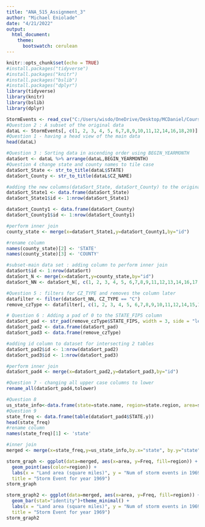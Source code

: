 ---
title: "ANA_515_Assignment_3"
author: "Michael Eniolade"
date: "4/21/2022"
output: 
  html_document:
    theme: 
      bootswatch: cerulean
---

```{r setup, include=FALSE}
knitr::opts_chunk$set(echo = TRUE)
#install.packages("tidyverse")
#install.packages("knitr")
#install.packages("bslib")
#install.packages("dplyr")
library(tidyverse)
library(knitr)
library(bslib)
library(dplyr)
```

```{r dataload, echo=FALSE}
StormEvents <- read_csv("C:/Users/wisdo/OneDrive/Desktop/MCDaniel/CourseWork/ANA 515/week6/StormEvents_details/StormEvents_details-ftp_v1.0_d1969_c20210803.csv")
#Question 2 : A subset of the original data
dataL <- StormEvents[, c(1, 2, 3, 4, 5, 6,7,8,9,10,11,12,14,16,18,20)]
#Question 1 - having a head view of the main data
head(dataL)
```

```{r sorttile, echo=FALSE}
#Question 3 : Sorting data in ascending order using BEGIN_YEARMONTH
dataSort <- dataL %>% arrange(dataL,BEGIN_YEARMONTH)
#Question 4 change state and county names to tile case
dataSort_State <- str_to_title(dataL$STATE)
dataSort_County <- str_to_title(dataL$CZ_NAME)

#adding the new columns(dataSort_State, dataSort_County) to the original dataset
dataSort_State1 <- data.frame(dataSort_State) 
dataSort_State1$id <- 1:nrow(dataSort_State1)

dataSort_County1 <- data.frame(dataSort_County) 
dataSort_County1$id <- 1:nrow(dataSort_County1)

#perform inner join
county_state <- merge(x=dataSort_State1,y=dataSort_County1,by="id")

#rename column
names(county_state)[2] <- 'STATE'
names(county_state)[3] <- 'COUNTY'

#subset-main data set : adding column to perform inner join 
dataSort$id <- 1:nrow(dataSort)
dataSort_N <- merge(x=dataSort,y=county_state,by="id")
dataSort_NN <- dataSort_N[, c(1, 2, 3, 4, 5, 6,7,8,9,11,12,13,14,16,17,18,19)]
```

```{r filter_C, echo=FALSE}
#Question 5 : filters for CZ_TYPE and removes the column later
datafilter <- filter(dataSort_NN, CZ_TYPE == "C")
remove_czType <- datafilter[, c(1, 2, 3, 4, 5, 6,7,8,9,10,11,12,14,15,16,17)]

# Question 6 : Adding a pad of 0 to the STATE_FIPS column
dataSort_pad <- str_pad(remove_czType$STATE_FIPS, width = 3, side = "left", pad = "0")
dataSort_pad2 <- data.frame(dataSort_pad) 
dataSort_pad3 <- data.frame(remove_czType)  

#adding id column to dataset for intersecting 2 tables
dataSort_pad2$id <- 1:nrow(dataSort_pad2)
dataSort_pad3$id <- 1:nrow(dataSort_pad3)

#perform inner join
dataSort_pad4 <- merge(x=dataSort_pad2,y=dataSort_pad3,by="id")

#Question 7 - changing all upper case columns to lower
rename_all(dataSort_pad4,tolower)
```

```{r QuesEightTo, echo=FALSE}
#Question 8
us_state_info<-data.frame(state=state.name, region=state.region, area=state.area)
#Question 9
state_freq <- data.frame(table(dataSort_pad4$STATE.y))
head(state_freq)
#rename column
names(state_freq)[1] <- 'state'

#inner join
merged <- merge(x=state_freq,y=us_state_info,by.x="state", by.y="state")
```

```{r plotGraph, echo=FALSE}
storm_graph <- ggplot(data=merged, aes(x=area, y=Freq, fill=region)) +
  geom_point(aes(color=region)) +
  labs(x = "Land area (square miles)", y = "Num of storm events in 1969",
  title = "Storm Event for year 1969")
storm_graph
```
```{r plotGraph2, echo=FALSE}
storm_graph2 <- ggplot(data=merged, aes(x=area, y=Freq, fill=region)) +
  geom_bar(stat="identity")+theme_minimal() +
  labs(x = "Land area (square miles)", y = "Num of storm events in 1969",
  title = "Storm Event for year 1969")
storm_graph2
```


